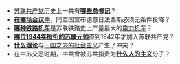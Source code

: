 *[[苏联共产党|苏联共产党]]历史上一共有'''[[苏联共产党中央委员会总书记|哪些总书记]]'''？
* '''[[卡薩布蘭卡會議|在哪场会议中]]'''，同盟国宣布德意日法西斯必须无条件投降？
*'''[[VL80型电力机车|哪种铁路机车]]'''是苏联铁路史上产量最大的[[电力机车|电力机车]]？
*'''[[列昂尼德·亚历山德罗维奇·戈沃罗夫|哪位1944年授衔的苏联元帅]]'''直到1942年才加入苏联共产党？
*'''[[不断革命论|什么理论]]'''与[[一国之内的社会主义|一国之内的社会主义]]产生了冲突？
*在中苏交恶时期，中共曾被苏共指责为'''[[托洛茨基|什么人的主义]]'''分子？
